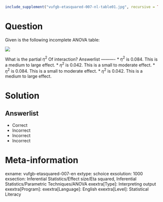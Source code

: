 ```r
include_supplement("vufgb-etasquared-007-nl-table01.jpg", recursive = TRUE)
```

Question
========

Given is the following incomplete ANOVA table:

![](vufgb-etasquared-007-nl-table01.jpg)

What is the partial $\eta^{2}$ Of interaction? 
Answerlist
----------
* $\eta^{2}$ is 0.084. This is a medium to large effect.
* $\eta^{2}$ is 0.042. This is a small to moderate effect.
* $\eta^{2}$ is 0.084. This is a small to moderate effect.
* $\eta^{2}$ is 0.042. This is a medium to large effect.

Solution
========

Answerlist
----------
* Correct
* Incorrect
* Incorrect
* Incorrect

Meta-information
================
exname: vufgb-etasquared-007-en
extype: schoice
exsolution: 1000
exsection: Inferential Statistics/Effect size/Eta squared, Inferential Statistics/Parametric Techniques/ANOVA
exextra[Type]: Interpreting output
exextra[Program]: 
exextra[Language]: English
exextra[Level]: Statistical Literacy
